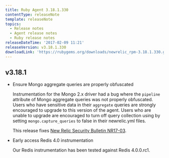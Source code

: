 ```yaml
---
title: Ruby Agent 3.18.1.330
contentType: releaseNote
template: releaseNote
topics:
  - Release notes
  - Agent release notes
  - Ruby release notes
releaseDateTime: '2017-02-09 11:21'
releaseVersion: v3.18.1.330
downloadLink: 'https://rubygems.org/downloads/newrelic_rpm-3.18.1.330.gem'
---
```


## v3.18.1

* Ensure Mongo aggregate queries are properly obfuscated

  Instrumentation for the Mongo 2.x driver had a bug where the `pipeline` attribute of Mongo aggregate queries was not properly obfuscated. Users who have sensitive data in their `aggregate` queries are strongly encouraged to upgrade to this version of the agent. Users who are unable to upgrade are encouraged to turn off query collection using by setting `mongo.capture_queries` to false in their newrelic.yml files.

  This release fixes [New Relic Security Bulletin NR17-03](https://docs.newrelic.com/docs/accounts-partnerships/accounts/security-bulletins/security-bulletin-nr17-03).
* Early access Redis 4.0 instrumentation

  Our Redis instrumentation has been tested against Redis 4.0.0.rc1.
